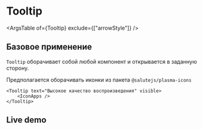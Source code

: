 



<Meta
    title="Controls/Tooltip"
    component={Tooltip}
    decorators={[InSpacingDecorator]}
/>

# Tooltip
<Description of={Tooltip} />

<Canvas>
    <Story name="Default" story={stories.Default} />
</Canvas>

<ArgsTable of={Tooltip} exclude={["arrowStyle"]} />

## Базовое применение

`Tooltip` оборачивает собой любой компонент и открывается в заданную сторону.

Предполагается оборачивать иконки из пакета `@salutejs/plasma-icons`

```tsx
<Tooltip text="Высокое качество воспроизведения" visible>
    <IconApps />
</Tooltip>
```

## Live demo

<Canvas>
    <Story name="LiveDemo" story={stories.LiveDemo} />
</Canvas>
